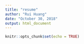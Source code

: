 ```yaml
---
title: "resume"
author: "Rui Huang"
date: "October 30, 2018"
output: html_document
---
```


```r
knitr::opts_chunk$set(echo = TRUE)
```

